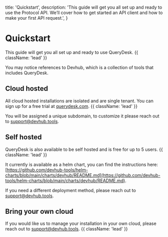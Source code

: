   title: 'Quickstart',
  description:
    'This guide will get you all set up and ready to use the Protocol API. We’ll cover how to get started an API client and how to make your first API request.',
}

# Quickstart

This guide will get you all set up and ready to use QueryDesk. {{ className: 'lead' }}

You may notice references to Devhub, which is a collection of tools that includes QueryDesk.

## Cloud hosted

All cloud hosted installations are isolated and are single tenant. You can sign up for a free trial at [querydesk.com](https://querydesk.com). {{ className: 'lead' }}

You will be assigned a unique subdomain, to customize it please reach out to support@devhub.tools.

## Self hosted

QueryDesk is also available to be self hosted and is free for up to 5 users. {{ className: 'lead' }}

It currently is available as a helm chart, you can find the instructions here: [https://github.com/devhub-tools/helm-charts/blob/main/charts/devhub/README.md](https://github.com/devhub-tools/helm-charts/blob/main/charts/devhub/README.md).

If you need a different deployment method, please reach out to support@devhub.tools.

## Bring your own cloud

If you would like us to manage your installation in your own cloud, please reach out to support@devhub.tools. {{ className: 'lead' }}